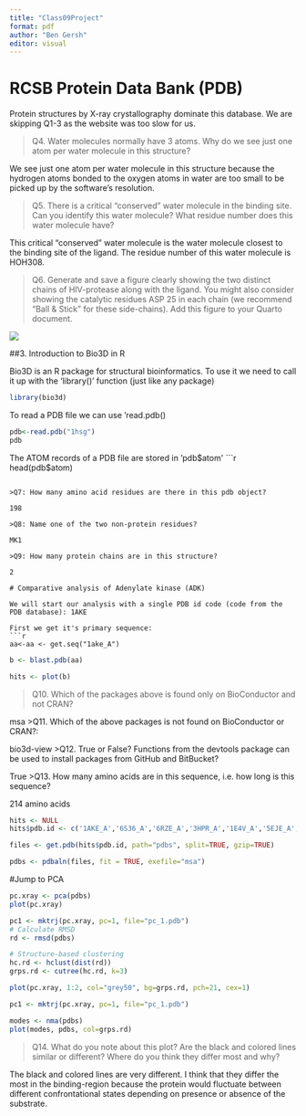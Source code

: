 ```yaml
---
title: "Class09Project"
format: pdf
author: "Ben Gersh"
editor: visual
---
```


# RCSB Protein Data Bank (PDB)

Protein structures by X-ray crystallography dominate this database. We are skipping Q1-3 as the website was too slow for us.

>Q4.  Water molecules normally have 3 atoms. Why do we see just one atom per water molecule in this structure?

We see just one atom per water molecule in this structure because the hydrogen atoms bonded to the oxygen atoms in water are too small to be picked up by the software's resolution. 

>Q5. There is a critical “conserved” water molecule in the binding site. Can you identify this water molecule? What residue number does this water molecule have?

This critical "conserved" water molecule is the water molecule closest to the binding site of the ligand. The residue number of this water molecule is HOH308. 

>Q6. Generate and save a figure clearly showing the two distinct chains of HIV-protease along with the ligand. You might also consider showing the catalytic residues ASP 25 in each chain (we recommend “Ball & Stick” for these side-chains). Add this figure to your Quarto document.

![](1HSG.png)

##3. Introduction to Bio3D in R

Bio3D is an R package for structural bioinformatics. To use it we need to call it up with the 'library()' function (just like any package)

```r
library(bio3d)
```

To read a PDB file we can use 'read.pdb()
```r
pdb<-read.pdb("1hsg")
pdb
```

The ATOM records of a PDB file are stored in 'pdb$atom'
```r
head(pdb$atom)
```

>Q7: How many amino acid residues are there in this pdb object? 

198

>Q8: Name one of the two non-protein residues? 

MK1

>Q9: How many protein chains are in this structure? 

2

# Comparative analysis of Adenylate kinase (ADK)

We will start our analysis with a single PDB id code (code from the PDB database): 1AKE

First we get it's primary sequence:
```r
aa<-aa <- get.seq("1ake_A")
```
```r
b <- blast.pdb(aa)
```
```r
hits <- plot(b)
```

>Q10. Which of the packages above is found only on BioConductor and not CRAN? 

msa
>Q11. Which of the above packages is not found on BioConductor or CRAN?: 

bio3d-view
>Q12. True or False? Functions from the devtools package can be used to install packages from GitHub and BitBucket? 

True
>Q13. How many amino acids are in this sequence, i.e. how long is this sequence?

214 amino acids

```r
hits <- NULL
hits$pdb.id <- c('1AKE_A','6S36_A','6RZE_A','3HPR_A','1E4V_A','5EJE_A','1E4Y_A','3X2S_A','6HAP_A','6HAM_A','4K46_A','3GMT_A','4PZL_A')
```

```r
files <- get.pdb(hits$pdb.id, path="pdbs", split=TRUE, gzip=TRUE)
```
```r
pdbs <- pdbaln(files, fit = TRUE, exefile="msa")
```

#Jump to PCA

```r
pc.xray <- pca(pdbs)
plot(pc.xray)
```
```r
pc1 <- mktrj(pc.xray, pc=1, file="pc_1.pdb")
# Calculate RMSD
rd <- rmsd(pdbs)

# Structure-based clustering
hc.rd <- hclust(dist(rd))
grps.rd <- cutree(hc.rd, k=3)

plot(pc.xray, 1:2, col="grey50", bg=grps.rd, pch=21, cex=1)
```

```r
pc1 <- mktrj(pc.xray, pc=1, file="pc_1.pdb")
```


```r
modes <- nma(pdbs)
plot(modes, pdbs, col=grps.rd)
```

>Q14. What do you note about this plot? Are the black and colored lines similar or different? Where do you think they differ most and why?

The black and colored lines are very different. I think that they differ the most in the binding-region because the protein would fluctuate between different confrontational states depending on presence or absence of the substrate. 